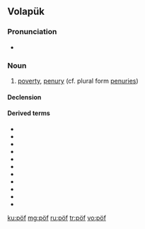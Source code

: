 ==Volapük==

===Pronunciation===
* {{IPA|[pøf]|lang=vo}}

===Noun===
{{vo-noun}}
 
# [[poverty]], [[penury]] (cf. plural form [[penuries]])

====Declension====
{{vo-decl-noun}}

====Derived terms====
* {{l|vo|papöfam}}
* {{l|vo|papöfön}}
* {{l|vo|pöfäd}}
* {{l|vo|pöfädik}}
* {{l|vo|pöfik}}
* {{l|vo|pöfikam}}
* {{l|vo|pöfikan}}
* {{l|vo|pöfikön}}
* {{l|vo|pöfilan}}
* {{l|vo|pöfön}}
* {{l|vo|pöfükön}}

[[ku:pöf]]
[[mg:pöf]]
[[ru:pöf]]
[[tr:pöf]]
[[vo:pöf]]